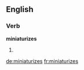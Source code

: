 ==English==

===Verb===
'''miniaturizes'''

# {{third-person singular of|[[miniaturize]]}}

[[de:miniaturizes]]
[[fr:miniaturizes]]